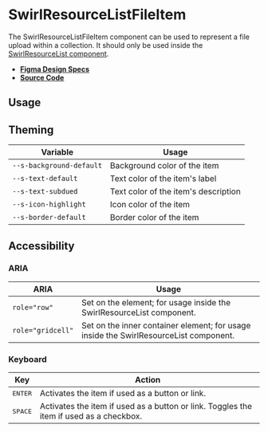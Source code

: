 
<Meta title="Components/SwirlResourceListFileItem" />

# SwirlResourceListFileItem

The SwirlResourceListFileItem component can be used to represent a file upload
within a collection. It should only be used inside the
[SwirlResourceList component](?path=/docs/components-swirlresourcelist--swirl-resource-list).

- **[Figma Design Specs](https://www.figma.com/file/iRHiAFsHxnzux8gQ9EjlZe/Flip-Components?node-id=2%3A28)**
- **[Source Code](https://github.com/flip-corp/swirl/tree/main/packages/swirl-components/src/components/swirl-resource-list-file-item)**

## Usage

<Canvas withSource="open">
  <Story id="components-swirlresourcelistfileitem--swirl-resource-list-file-item" />
</Canvas>

<ArgsTable story="." />

## Theming

| Variable                 | Usage                                |
| ------------------------ | ------------------------------------ |
| `--s-background-default` | Background color of the item         |
| `--s-text-default`       | Text color of the item's label       |
| `--s-text-subdued`       | Text color of the item's description |
| `--s-icon-highlight`     | Icon color of the item               |
| `--s-border-default`     | Border color of the item             |

## Accessibility

### ARIA

| ARIA              | Usage                                                                                 |
| ----------------- | ------------------------------------------------------------------------------------- |
| `role="row"`      | Set on the element; for usage inside the SwirlResourceList component.                 |
| `role="gridcell"` | Set on the inner container element; for usage inside the SwirlResourceList component. |

### Keyboard

| Key              | Action                                                                                  |
| ---------------- | --------------------------------------------------------------------------------------- |
| <kbd>ENTER</kbd> | Activates the item if used as a button or link.                                         |
| <kbd>SPACE</kbd> | Activates the item if used as a button or link. Toggles the item if used as a checkbox. |
